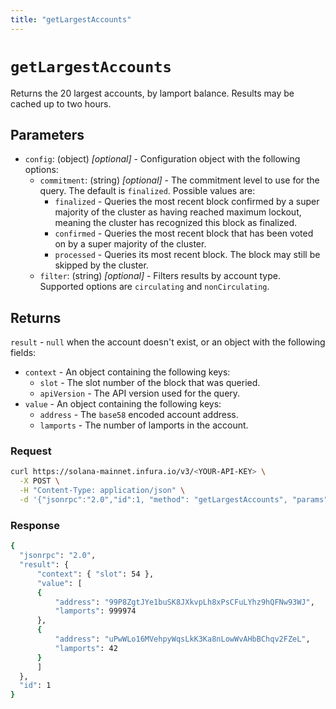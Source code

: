 ```yaml
---
title: "getLargestAccounts"
---
```



# `getLargestAccounts`

Returns the 20 largest accounts, by lamport balance. Results may be cached up to two hours.

## Parameters

- `config`: (object) _[optional]_  - Configuration object with the following options:
    - `commitment`: (string) _[optional]_  - The commitment level to use for the query. The default is `finalized`. Possible values are:
        - `finalized` - Queries the most recent block confirmed by a super majority of the cluster as having
            reached maximum lockout, meaning the cluster has recognized this block as finalized.
        - `confirmed` - Queries the most recent block that has been voted on by a super majority of the cluster.
        - `processed` - Queries its most recent block. The block may still be skipped by the cluster.
    - `filter`: (string) _[optional]_ - Filters results by account type. Supported options are `circulating` and `nonCirculating`.

## Returns

`result` - `null` when the account doesn't exist, or an object with the following fields:

- `context` - An object containing the following keys:
    - `slot` - The slot number of the block that was queried.
    - `apiVersion` - The API version used for the query.
- `value` - An object containing the following keys:
    - `address` - The `base58` encoded account address.
    - `lamports` - The number of lamports in the account.

### Request

<Tabs>
  <TabItem value="curl">

  ```bash
  curl https://solana-mainnet.infura.io/v3/<YOUR-API-KEY> \
    -X POST \
    -H "Content-Type: application/json" \
    -d '{"jsonrpc":"2.0","id":1, "method": "getLargestAccounts", "params": []}'
   ```

  </TabItem>
</Tabs>

### Response

<Tabs>
  <TabItem value="JSON">

  ```bash
  {
    "jsonrpc": "2.0",
    "result": {
        "context": { "slot": 54 },
        "value": [
        {
            "address": "99P8ZgtJYe1buSK8JXkvpLh8xPsCFuLYhz9hQFNw93WJ",
            "lamports": 999974
        },
        {
            "address": "uPwWLo16MVehpyWqsLkK3Ka8nLowWvAHbBChqv2FZeL",
            "lamports": 42
        }
        ]
    },
    "id": 1
  }
  ```

  </TabItem>
</Tabs>